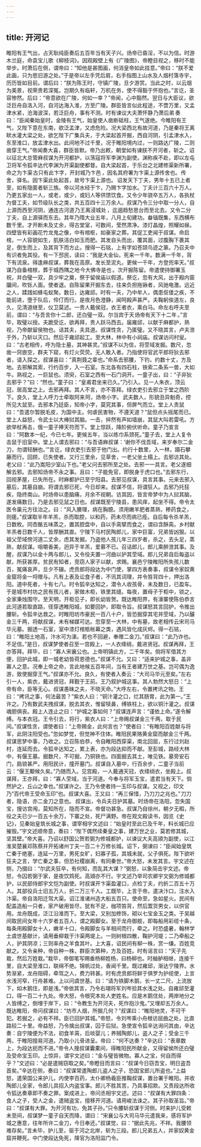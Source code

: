 ```yaml
---
---
---
```

title: 开河记
---



睢阳有王气出，占天耿纯臣奏后五百年当有天子兴。炀帝已昏淫，不以为信。时游木兰庭，命袁宝儿歌《柳枝词》。因观殿壁上有《广陵图》，帝瞪目视之，移时不能举步。时萧后在侧，谓帝曰：“知他是甚图画，何消皇帝如此挂意。”帝曰：“朕不爱此画，只为思旧游之处。”于是帝以左手凭后肩，右手指图上山水及人烟村落寺宇，历历皆如目前。谓后曰：“朕为陈王时，守镇广陵，旦夕游赏。当此之时，以云烟为美景，视荣贵若深冤。岂期久有临轩，万机在务，使不得豁于怀抱也。”言讫，圣容惨然。后曰：“帝意欲在广陵，何如一幸？”帝闻，心中豁然。翌日与大臣议，欲泛巨舟自洛入河，自河达海入淮，方至广陵。群臣皆言似此程途，不啻万里，又孟津水紧，沧海波深，若泛巨舟，事有不测。时有谏议大夫萧怀静 乃萧后弟 奏曰：“臣闻秦始皇时，金陵有王气，始皇使人凿断砥柱，王气遂绝。今睢阳有王气，又陛下意在东南，欲泛孟津，又虑危险。况大梁西北有故河道，乃是秦将王离畎水灌大梁之处，欲乞陛下广集兵夫，于大梁起首开掘，西自河阴，引孟津水入，东至淮口，放孟津水出。此间地不过千里，况于睢阳境内过，一则路达广陵，二则凿穿王气。”帝闻奏大喜，群臣皆默。帝乃出敕，朝堂如有谏朕不开河者，斩之。诏以征北大总管麻叔谋为开河都护，以荡寇将军李渊为副使。渊称疾不赴，即以左屯卫将军令狐辛达代李渊为开渠副使都督。自大梁起首，于乐台之北建修渠新所署，命之为卞渠 古只有此卞字，开封城乃卞邑 ，因名其府署为卞渠上源传舍也。 传舍，驿名。因卞渠此处起首，故号卞渠上源也。 诏发天下丁夫，男年十五已上者至，如有隐匿者斩三族。帝以河水经于卞，乃赐卞字加水。丁夫计三百六十万人。乃更五家出一人，或老，或少，或妇人等供馈饮食。又令少年骁卒五万人，各执杖为督工夫，如节级队长之类，共五百四十三万余人。叔谋乃令三分中取一分人，自上源而西至河阴，通连古河道 乃王离浸城处 ，迄逦趋愁思台而至北去。又令二分丁夫，自上源驿而东去。其年乃隋大业五年，八月上旬建功。畚锸既集，东西横布数千里。才开断未及丈余，得古堂室，可数间，莹然肃净。漆灯晶煌，照耀如昼。四壁皆有彩画花竹龙鬼之像，中有棺枢，如豪家之葬。其促工吏闻于叔谋。命启棺，一人容貌如生，肌肤洁白如玉而肥。其发自头而出，覆其面，过腹胸下裹其足，倒生而上，及其背下而方止。搜得一石铭，上有字如苍颉鸟迹之篆。乃召夫中有识者免其役。有一下邳民，读曰：“我是大金仙，死来一千年。数满一千年，背下有流泉。得逢麻叔谋，葬我在高原。发长至泥丸，更候一千年，方登兜率天。”叔谋乃自备棺榇，葬于城西隅之地 今大佛寺是也 。次开掘陈留。帝遣使持御署玉祝，并白璧一双，具少牢之奠，祭于留侯庙以假道。祭讫，忽有大风，出于殿内窗牖间，吹铄人面。使者退。自陈留果开掘东去，往来负担拖锹者，风驰电激。远近之人，蹂践如蜂屯蚁聚。数日，达雍邱。时有一夫，乃中牟人，偶患伛偻之疾，不能前进，堕于队后，伶仃而行。是夜月色澄静，闻呵殿声甚严。夫鞠躬俟道左，良久，见清道继至，仪卫莫述。一贵人戴侯冠，衣王者衣，乘白马。命左右呼夫至前，谓曰：“与吾言你十二郎，还白璧一双。尔当宾于天 炀帝有天下十二年 。”言毕，取璧以授。夫跪受讫，欲再拜，贵人跃马西去。届雍邱，以献于麻都护，熟视，乃帝献留侯物也。诘其夫，夫具道。叔谋性贪，乃匿璧。又不晓其言，卢夫泄于外，乃斩以灭口。然后于雍邱起工。至大林，林中有小祠庙。叔谋访问村叟。曰：“古老相传，呼为隐士墓，其神甚灵。”叔谋不以为信，将茔域发掘。数尺，忽凿一窍嵌空，群夫下窥，有灯火荧荧。无人敢入者。乃指使将官武平郎将狄去邪者，请入探之。叔谋喜曰：“真荆聂之辈也。”命系去邪腰，下钓，约数十丈，方及地。去邪解其索，行约百步，入一石室。东北各有四石柱，铁索二条系一兽，大如牛。熟视之，一巨鼠也。须臾，石室之西有一石门洞开。一童子出，曰：“子非狄去邪乎？”曰：“然也。”童子曰：“皇甫君坐来已久。”乃引入。见一人朱衣，顶云冠，居高堂之上。去邪再拜。其人不言，亦不答拜。绿衣吏引去邪立于堂之西阶下。良久，堂上人呼力士牵取阿来 阿，炀帝小字。 武夫数人，形貌丑异魁奇，控所见大鼠至。去邪本乃廷臣，知帝小字，莫究其事，但屏气而立。堂上人责鼠曰：“吾遣尔暂脱毛皮，为国中主。何虐民害物，不遵天道？”鼠但点头摇尾而已。堂上人益怒，令武士以大棒挝其脑。一击，捽然有声如墙崩，其鼠大叫若雷吼。方欲举杖再击，俄一童子捧天符而下。堂上惊跃，降阶俯伏听命。童子乃宣言曰：“阿数本一纪，今已七年。更候五年，当以练巾系颈死。”童子去，堂上人复令击鼠于旧室中。堂上人谓去邪曰：“与吾语麻叔谋：‘谢你不伐吾域，来岁奉尔二金刀，勿谓轻酬也。’”言讫，绿衣吏引去邪于他门出。约行十数里，入一林，蹑石攀藤而行。回顾，已失使者。又行三里余，见草舍，一老父坐土榻上。去邪访其处。老父曰：“此乃嵩阳少室山下也。”老父问去邪所至之处。去邪一一具言。老父遂细解去邪。去邪知炀帝不永之事。且曰：“子能免官，即脱身于虎口也。”去邪东行，回视茅屋，已失所在。时麻都护已至宁阳县。去邪见叔谋，具言其事。元来去邪入墓后，其墓自崩。将谓去邪已死，今日却来。叔谋不信，将谓狂人。去邪乃托狂疾，隐终南山。时炀帝以患脑痛，月余不视朝。访其因，皆言帝梦中为人挝其脑，遂发痛数日。乃是去邪见鼠之日也。叔谋既至宁陵县，患风痒，起坐不得。帝令太医令巢元方往治之。曰：“风入腠理，病在胸臆。须用嫩羊肥者蒸熟，糁药食之，则瘥。”叔谋取半年羊羔，杀而取腔，以和药，药未尽而病已痊。自后每令杀羊羔，日数枚。同杏酪五味蒸之，置其腔盘中，自以手脔擘而食之，谓曰含酥脔。乡村献羊羔者日数千人，皆厚酬其直。宁陵下马村民陶郎儿，家中巨富，兄弟皆凶狠。以祖父茔域傍河道二丈余，虑其发掘。乃盗他人孩儿年三四岁者，杀之，去头足，蒸熟，献叔谋。咀嚼香美，迥异于羊羔，爱慕不已。召诘郎儿，郎儿乘醉泄其事。及醒，叔谋乃以金十两与郎儿，又令役夫置一河曲以护其茔域。郎儿兄弟自后每盗以献，所获甚厚。贫民有知者，竞窃人家子以献，求赐。襄邑宁陵睢阳所失孩儿数百，冤痛哀声，旦夕不辍。虎贲郎将段达为中门使，掌四方表奏事，叔谋令家奴黄金窟将金一埒赠与。凡有上表及讼食子者，不讯其词理，并令笞背四十，押出洛阳。道中死者，十有七八。时令狐辛达知之，潜令人收孩骨，未及数日，已盈车。于是城市村坊之民有孩儿者，家做木柜，铁里其缝。每夜，置母子于柜中，锁之，全家秉烛围守。至天明，开柜见子，即长幼皆贺。既达睢阳界，有濠寨使陈伯恭言此河道若取直路，径穿透睢阳城，如要回护，即取令旨。叔谋怒其言回护，令推出腰斩。令狐辛达救之。时睢阳坊市豪民一百八十户，皆恐掘穿其宅并茔域，乃以醵金三千两，将献叔谋，未有梯媒可达。忽穿至一大林，中有墓，故老相传云宋司马华元墓。掘透一石室，室中漆灯棺柩帐幕之类，遇风皆化成灰烬。得一石铭，曰：“睢阳土地高，汴水可为濠。若也不回避，奉赠二金刀。”叔谋曰：“此乃诈也。不足信。”是日，叔谋梦使者召至一宫殿上，一人衣绛绡，戴进贤冠。叔谋再拜，王亦答拜。拜毕，曰：“寡人宋襄公也。上帝明镇此方，二千年矣。倘将军借其方便，回护此城，即一城老幼皆荷恩德也。”叔谋不允。又曰：“适来护城之事，盖非寡人之意。况奉上帝之命，言此地候五百年间，当有王者建万世之基。岂可偶为逸游，致使掘穿王气。”叔谋亦不允。良久，有使者入奏云：“大司马华元至矣。”左右引一人，紫衣，戴进贤冠，拜觐于王前。王乃叙护城这事。其人勃然大怒日：“上帝有命，臣等无心。叔谋愚昧之夫，不晓天命。”大呼左右，令置拷讯之物。王曰：“拷讯之事，何法最苦？”紫衣人曰：“铜汁灌之口，烂其肠胃，此为第一。”王许之。乃有数武夫拽叔谋，脱去其衣，惟留犊鼻，缚铁柱上，欲以铜汁灌之。叔谋魂胆俱丧。殿上人连止之曰：“护城之事如何？”叔谋连声言：“谨依上命。”遂令解缚。与本衣冠。王令引去，将行，紫衣人曰：“上帝赐叔谋金三千两，取于民间。”叔谋性贪，谓使者曰：“上帝赐金，此何言也？”使者曰：“有睢阳百姓献与将军，此阴注阳受也。”忽如梦觉，但觉神不住体。睢阳民果赂黄金窟而献金三千两。叔谋思梦中事，乃收之。立召陈伯恭，令自睢阳西穿渠，南北回屈，东行过刘赵村，连延而去。令狐辛达知之，累上表，亦为段达抑而不献。至彭城，路经大林中，有偃王墓。掘数尺，不可掘，乃铜铁也。四面掘去其土，唯见铁。墓旁安石门，扃锁甚严。用阳民计，撞开墓门。叔谋自入墓中，行百余步，二童子当前云：“偃王颙候久矣。”乃随而入。见宫殿，一人戴通天冠，衣绛绡衣，坐殿上。叔谋拜，王亦拜，曰：“寡人茔域，当于河道。今奉与将军玉宝，遣君当有天下。倘然护之，丘山之幸也。”叔谋许之。王乃令使者持一玉印与叔谋。又视之，印文乃“百代帝王受命玉印”也。叔谋大喜。王又曰：“再三保惜，乃刀刀之兆也。” 刀刀者，隐语，亦二金刀之意也。 叔谋出，令兵夫日护其墓。时炀帝在洛阳，忽失国宝，搜访宫闱，莫知所在，隐而不宣。帝督功甚急。叔谋乃自徐州，朝夕无暇，所役之夫已少一百五十余万，下寨之处，死尸满野。帝在观文殿读书，因览《史记》，见秦始皇筑长城之事，谓宰相宇文述曰：“始皇时至此已及千年，料长城已应摧毁。”宇文述顺帝意，奏曰：“陛下偶然续秦皇之事，建万世之业，莫若修其城，坚其壁。”帝大喜。乃诏以舒国公贺若弼为修城都护，以谏议大夫高熲为副使，以江淮吴楚襄邓陈蔡并开拓诸州丁夫一百二十万修长城。诏下，弼谏曰：“臣闻始皇筑亡秦于绝塞，连延一万里，男死女旷，妇寡子孤，其城未就，父子俱死。陛下欲听狂夫之言，学亡秦之事，但恐社稷崩离，有同秦世。”帝大怒，未发其言。宇文述在侧，乃掇曰：“尔武夫狂卒，有何知，而乱其大谋？”弼怒，以象简击宇文述。帝怒，令囚若弼于家，是夜饮鸩死。高熲亦不行。宇文述乃举司农卿宇文弼为修城都护，以民部侍郎宇文恺为副使。时叔谋开卞渠盈灌口，点检丁夫，约折二百五十万人。其部役兵士旧五万人，折二万三千人。工既毕，上言于帝。遣决汴口，注水入汴渠。帝自洛阳迁驾大渠。诏江淮诸州造大船五百只。使命至，急如星火。民间有配盖造船一只者，家产破用皆尽，犹有不足，枷项笞背，然后鬻货男女，以供官用。龙舟既成，泛江沿淮而下。至大梁，又别加修饰，砌以七宝金玉之类。于吴越间取民间女年十六岁者五百人，谓之殿脚女。至于龙舟御舰，即每船用彩缆十条，每条用殿脚女十人，嫩羊十口，令殿脚女与羊相间而行，牵之。时恐盛暑，翰林学士虞世基献计，请用垂柳栽于汴渠两堤上。一则树根四散，鞠护河堤；二乃牵船之人，护其阴凉；三则率舟之羊食其叶。上大喜，诏民间有柳一株，赏一缣。百姓竞献之。又令亲种，帝自种一株，群臣次第种，方及百姓。时有谣言曰：“天子先栽，然后万姓栽。”栽毕，帝御笔写赐垂杨柳姓杨，曰杨柳也。时舳舻相继，连接千里，自大梁至淮口，联绵不绝。锦帆过处，香闻千里。既过雍邱，渐达宁陵界。水势渐紧，龙舟阻碍，牵驾之人，费力转甚。时有虎贲郎将鲜于俱罗为护缆使，上言水浅河窄，行舟甚难。上以问虞世基。曰：“请为铁脚木鹅，长一丈二尺，上流放下，如木鹅住，即是浅。”帝依其言，乃令右翊将军刘岑验其水浅之处。自雍邱至灌口，得一百二十九处。帝大怒，令根究本处人吏姓名。应是木鹅住处，两岸地分之人皆缚之，倒埋于岸下，曰：“令教生为开河夫，死作抱沙鬼。”又埋却五万余人。既达睢阳，帝问叔谋曰：“坊市人烟，所掘几何？”叔谋曰：“睢阳地灵，不可干犯。若掘之，必有不祥。臣已回护其城。”帝怒，令刘岑乘小舟根访屈曲之处，比直路较二十里。帝益怒，乃令擒出叔谋，囚于后狱。急使宣令狐辛达询问其由，辛达奏：自宁陵便为不法，初食羊脔，后啖婴儿；养贼陶郎儿，盗人之子；受金三千两，于睢阳擅易河道。乃取小儿骨进呈。帝曰：“何不达奏？”辛达曰：“表章数上，为段达扼而不进。”帝令人搜叔谋囊橐间，得睢阳民所献金，又得留侯所还白璧及受命宝玉印。上惊异，谓宇文述曰：“金与璧皆微物。寡人之宝，何自而得乎？”文述曰：“必是遣贼窃取之矣。”帝瞪目而言曰：“叔谋今日窃吾宝，明日盗吾首矣。”辛达在侧，奏曰：“叔谋常遣陶郎儿盗人之子，恐国宝郎儿所盗也。”上益怒，遣荣国公来护儿，内使李百药，太仆卿杨羲臣推鞠叔谋，置台署于睢阳。并收陶郎儿全家，令郎儿具招入内盗宝事。郎儿不胜其苦，乃具事招款。又责段达所收令狐达奏章即不奏之罪。案成进上，帝问丞相宇文述。述曰：“叔谋有大罪四条：食人之子，受人之金，遣贼盗宝，擅移开河道。请用峻法诛之。其子孙取圣旨。”帝曰：“叔谋有大罪。为开河有功，免其子孙。”只令腰斩叔谋于河侧。时来护儿受敕未至间，叔谋梦一童子自天而降，谓曰：“宋襄公与大司马华元遣我来，感将军护城之惠意，往年所许二金刀，今日奉还。”叔谋觉，曰：“据此先兆，不祥。我腰领难存矣。”言未毕，护儿至，驱于河之北岸，斩为三段。郎儿兄弟五人，并家奴黄金窟并鞭死。中门使段达免死，降官为洛阳监门令。